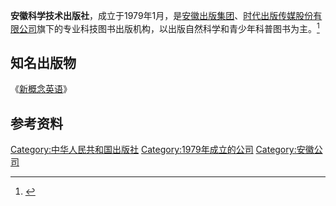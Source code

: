{{Infobox Company
| company_name        = 安徽科学技术出版社
| company_name_en     = 
| company_logo        = 
| company_type        = [[出版社|出版社]]
| original_text       = 
| original_spelling   = 
| company_slogan      = 
| market_information  = 
| ROC_UBN             = 
| abbreviated_name    = 
| foundation          = 1979年1月
| location            = {{PRC}}<br>[[安徽省|安徽省]][[合肥市|合肥市]]政务文化新区翡翠路1118号出版传媒广场9-10楼
| zip_code            = 230071
| telephone_no        = +86-0551-63533316 
| key_people          = 
| industry            = 图书出版产业
| products            = 
| services            = 
| capital             = 
| revenue             = 
| operating_income    = 
| profit              = 
| total_asset         = 
| net_asset           = 
| market_value        = 
| num_employees       = 
| P/E ratio           = 
| earnings per share  = 
| Net asset value     = 
| accounting_period   = 
| parent              = [[时代出版传媒股份有限公司|时代出版传媒股份有限公司]]
| divisions           = 
| major_shareholder   = 
| subsid              = 
| homepage            = {{URL|http://www.ahstp.net/}}
| width               = 
}}

'''安徽科学技术出版社'''，成立于1979年1月，是[[安徽出版集团|安徽出版集团]]、[[时代出版传媒股份有限公司|时代出版传媒股份有限公司]]旗下的专业科技图书出版机构，以出版自然科学和青少年科普图书为主。<ref>{{cite web|url= http://www.ahstp.net/bsjj.asp|title= 本社介绍|website= 安徽科学技术出版社|date= |accessdate= 2021-02-07|6= |archive-date= 2017-08-14|archive-url= https://web.archive.org/web/20170814164542/http://www.ahstp.net/bsjj.asp|dead-url= no}}</ref>

==知名出版物==
《[[新概念英语|新概念英语]]》

==参考资料==
<references />

[[Category:中华人民共和国出版社|Category:中华人民共和国出版社]]
[[Category:1979年成立的公司|Category:1979年成立的公司]]
[[Category:安徽公司|Category:安徽公司]]